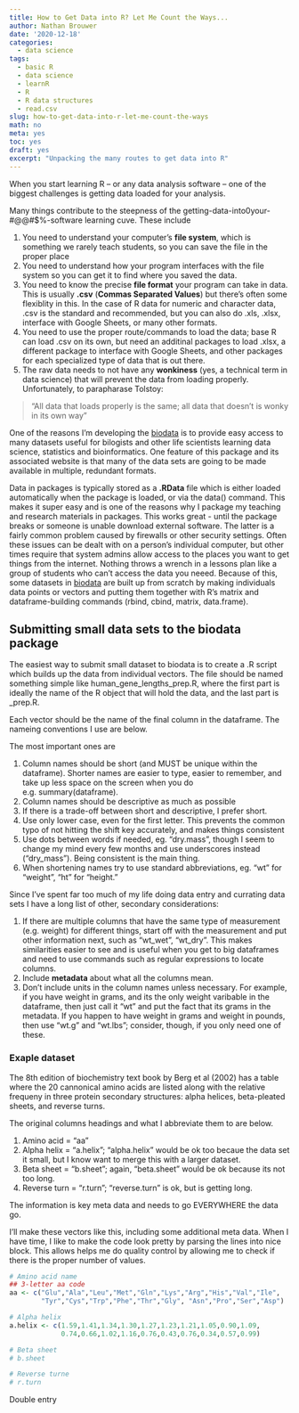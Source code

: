 ```yaml
---
title: How to Get Data into R? Let Me Count the Ways...
author: Nathan Brouwer
date: '2020-12-18'
categories:
  - data science
tags:
  - basic R
  - data science
  - learnR
  - R
  - R data structures
  - read.csv
slug: how-to-get-data-into-r-let-me-count-the-ways
math: no
meta: yes
toc: yes
draft: yes
excerpt: "Unpacking the many routes to get data into R"
---
```



<!--more-->

When you start learning R -- or any data analysis software -- one of the biggest challenges is getting data loaded for your analysis.  

Many things contribute to the steepness of the getting-data-into0your-#@@#$%-software learning cuve.  These include

1. You need to understand your computer's **file system**, which is something we rarely teach students, so you can save the file in the proper place 
1. You need to understand how your program interfaces with the file system so you can get it to find where you saved the data.
1. You need to know the precise **file format** your program can take in data.  This is usually **.csv** (**Commas Separated Values**) but there's often some flexiblity in this.  In the case of R data for numeric and character data, .csv is the standard and recommended, but you can also do .xls, .xlsx, interface with Google Sheets, or many other formats.
1. You need to use the proper route/commands to load the data; base R can load .csv on its own, but need an additinal packages to load .xlsx, a different package to interface with Google Sheets, and other packages for each specialized type of data that is out there.
1. The raw data needs to not have any **wonkiness** (yes, a technical term in data science) that will prevent the data from loading properly.  Unfortunately, to parapharase Tolstoy:

> "All data that loads properly is the same; all data that doesn't is wonky in its own way"

One of the reasons I'm developing the [biodata](https://github.com/brouwern/biodata) is to provide easy access to many datasets useful for bilogists and other life scientists learning data science, statistics and bioinformatics.  One feature of this package and its associated website is that many of the data sets are going to be made available in multiple, redundant formats.  

Data in packages is typically stored as a **.RData** file which is either loaded automatically when the package is loaded, or via the data() command.  This makes it super easy and is one of the reasons why I package my teaching and research materials in packages.  This works great - until the package breaks or someone is unable download external software.  The latter is a fairly common problem caused by firewalls or other security settings.  Often these issues can be dealt with on a person's individual computer, but other times require that system admins allow access to the places you want to get things from the internet.  Nothing throws a wrench in a lessons plan like a group of students who can't access the data you neeed.  Because of this, some datasets in [biodata](https://github.com/brouwern/biodata) are built up from scratch by making individuals data points or vectors and putting them together with R's matrix and dataframe-building commands (rbind, cbind, matrix, data.frame).

## Submitting small data sets to the biodata package

The easiest way to submit small dataset to biodata is to create a .R script which builds up the data from individual vectors.  The file should be named something simple like human_gene_lengths_prep.R, where the first part is ideally the name of the R object that will hold the data, and the last part is _prep.R.


Each vector should be the name of the final column in the dataframe.  The nameing conventions I use are below.  

The most important ones are

1. Column names should be short (and MUST be unique within the dataframe).  Shorter names are easier to type, easier to remember, and take up less space on the screen when you do e.g. summary(dataframe).
1. Column names should be descriptive as much as possible
1. If there is a trade-off between short and descriptive, I prefer short.  
1. Use only lower case, even for the first letter.  This prevents the common typo of not hitting the shift key accurately, and makes things consistent
1. Use dots between words if needed, eg. "dry.mass", though I seem to change my mind every few months and use underscores instead ("dry_mass").  Being consistent is the main thing.
1. When shortening names try to use standard abbreviations, eg. "wt" for "weight", "ht" for "height."



Since I've spent far too much of my life doing data entry and currating data sets I have a long list of other, secondary considerations:

1. If there are multiple columns that have the same type of measurement (e.g. weight) for different things, start off with the measurement and put other information next, such as "wt_wet", "wt_dry".  This makes similarities easier to see and is useful when you get to big dataframes and need to use commands such as regular expressions to locate columns.
1. Include **metadata** about what all the columns mean.
1. Don't include units in the column names unless necessary.  For example, if you have weight in grams, and its the only weight varibable in the dataframe, then just call it "wt" and put the fact that its grams in the metadata.  If you happen to have weight in grams and weight in pounds, then use "wt.g" and "wt.lbs"; consider, though, if you only need one of these.


### Exaple dataset

The 8th edition of biochemistry text book by Berg et al (2002) has a table where the 20 cannonical amino acids are listed along with the relative frequeny in three protein secondary structures: alpha helices, beta-pleated sheets, and reverse turns.

The original columns headings and what I abbreviate them to are below.  

1. Amino acid = "aa"
1. Alpha helix = "a.helix"; "alpha.helix" would be ok too becaue the data set it small, but I know want to merge this with a larger dataset.
1. Beta sheet = "b.sheet"; again, "beta.sheet" would be ok because its not too long.
1. Reverse turn = "r.turn"; "reverse.turn" is ok, but is getting long.

The information is key meta data and needs to go EVERYWHERE the data go.

I'll make these vectors like this, including some additional meta data.  When I have time, I like to make the code look pretty by parsing the lines into nice block.  This allows helps me do quality control by allowing me to check if there is the proper number of values.

```r
# Amino acid name
## 3-letter aa code
aa <- c("Glu","Ala","Leu","Met","Gln","Lys","Arg","His","Val","Ile",
        "Tyr","Cys","Trp","Phe","Thr","Gly", "Asn","Pro","Ser","Asp")

# Alpha helix
a.helix <- c(1.59,1.41,1.34,1.30,1.27,1.23,1.21,1.05,0.90,1.09,
             0.74,0.66,1.02,1.16,0.76,0.43,0.76,0.34,0.57,0.99)

# Beta sheet
# b.sheet

# Reverse turne
# r.turn

```


Double entry
